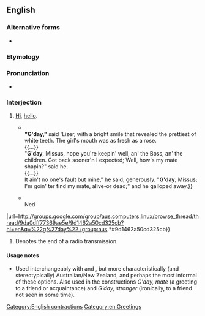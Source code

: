 ==English==

===Alternative forms===
* {{l|en|gidday}}

===Etymology===
{{contraction of|good day|lang=en}}

===Pronunciation===
* {{IPA|/ɡəˈdeɪ/|lang=en}}

===Interjection===
{{en-interj|head=[[good|g’]][[day]]}}

# {{lb|en|Australia|New Zealand|South Africa|colloquial}} [[hi|Hi]], [[hello]].
#* {{quote-news
|date=December 14 1901
|author=Bushwoman
|title=Lizer o' th' Overshot
|url=http://nla.gov.au/nla.news-article71475695
|work=Australian Town and Country Journal
|passage="'''G'day''', Missus," said he, with a jerk of his head, and he shifted from one leg to the other, and turned his hat over and over uneasily in his great brown hands.<br>{{...}}<br>'''"G'day,"''' said 'Lizer, with a bright smile that revealed the prettiest of white teeth. The girl's mouth was as fresh as a rose.<br>{{...}}<br>"'''G'day''', Missus, hope you're keepin' well, an' the Boss, an' the children. Got back sooner'n I expected; Well, how's my mate shapin?" said he.<br>{{...}}<br>It ain't no one's fault but mine," he said, generously. "'''G'day''', Missus; I'm goin' ter find my mate, alive-or dead;" and he galloped away.}}
#* {{quote-newsgroup
|title=Odd behaviour UPLOAD
|group=aus.computers.linux
|author=Ned Latham
|date=February 20
2012
|passage='''G'day''', Muck.<br>{{...}}<br>Ned
|url=http://groups.google.com/group/aus.computers.linux/browse_thread/thread/9da0dff77369ae5e/9d1462a50cd325cb?hl=en&q=%22g%27day%22+group:aus.*#9d1462a50cd325cb}}
# {{lb|en|North America|air traffic control|informal}} Denotes the end of a radio transmission.
#: {{quote|en|Golf Golf Whiskey Golf, cleared the [[instrument landing system|ILS]] approach [[runway]] one two, contact Sault Tower one one eight decimal eight, '''g'day'''.}}

====Usage notes====
* {{sense|good day}} Used interchangeably with {{m|en|hello}} and {{m|en|hi}}, but more characteristically (and stereotypically) Australian/New Zealand, and perhaps the most informal of these options. Also used in the constructions ''G'day, mate'' (a greeting to a friend or acquaintance) and ''G'day, stranger'' (ironically, to a friend not seen in some time).

[[Category:English contractions]]
[[Category:en:Greetings]]